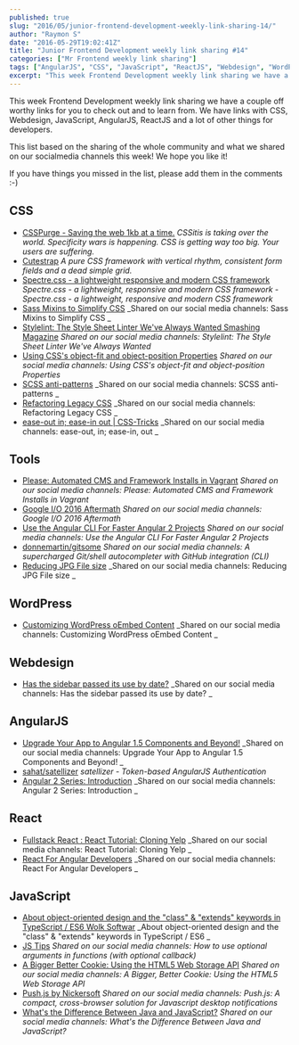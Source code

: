```yaml
---
published: true
slug: "2016/05/junior-frontend-development-weekly-link-sharing-14/"
author: "Raymon S"
date: "2016-05-29T19:02:41Z"
title: "Junior Frontend Development weekly link sharing #14"
categories: ["Mr Frontend weekly link sharing"]
tags: ["AngularJS", "CSS", "JavaScript", "ReactJS", "Webdesign", "WordPress"]
excerpt: "This week Frontend Development weekly link sharing we have a couple off worthy links for you to che..."
---
```


This week Frontend Development weekly link sharing we have a couple off worthy links for you to check out and to learn from. We have links with CSS, Webdesign, JavaScript, AngularJS, ReactJS and a lot of other things for developers.

This list based on the sharing of the whole community and what we shared on our socialmedia channels this week! We hope you like it!

If you have things you missed in the list, please add them in the comments :-)

## CSS

* [CSSPurge - Saving the web 1kb at a time.](http://www.csspurge.com "CSSPurge - Saving the web 1kb at a time.") _CSSitis is taking over the world. Specificity wars is happening. CSS is getting way too big. Your users are suffering._
* [Cutestrap](https://www.cutestrap.com "Cutestrap") _A pure CSS framework with vertical rhythm, consistent form fields and a dead simple grid._
* [Spectre.css - a lightweight responsive and modern CSS framework](http://buff.ly/1Rw1w3M "Spectre.css - a lightweight responsive and modern CSS framework") _Spectre.css - a lightweight, responsive and modern CSS framework - Spectre.css - a lightweight, responsive and modern CSS framework_
* [Sass Mixins to Simplify CSS](http://buff.ly/1UhlnbI "Sass Mixins to Simplify CSS") _Shared on our social media channels: Sass Mixins to Simplify CSS _
* [Stylelint: The Style Sheet Linter We've Always Wanted Smashing Magazine](http://buff.ly/1VlgKQc "Stylelint: The Style Sheet Linter We've Always Wanted Smashing Magazine") _Shared on our social media channels: Stylelint: The Style Sheet Linter We've Always Wanted_
* [Using CSS's object-fit and object-position Properties](http://buff.ly/22n4gZn "Using CSS's object-fit and object-position Properties") _Shared on our social media channels: Using CSS's object-fit and object-position Properties_
* [SCSS anti-patterns](http://buff.ly/22n3NXa "SCSS anti-patterns") _Shared on our social media channels: SCSS anti-patterns _
* [Refactoring Legacy CSS](http://buff.ly/1Rmp37q "Refactoring Legacy CSS") _Shared on our social media channels: Refactoring Legacy CSS _
* [ease-out in; ease-in out | CSS-Tricks](http://buff.ly/22jChtE "ease-out in; ease-in out | CSS-Tricks") _Shared on our social media channels: ease-out, in; ease-in, out _

## Tools

* [Please: Automated CMS and Framework Installs in Vagrant](http://buff.ly/1OZ7gso "Please: Automated CMS and Framework Installs in Vagrant") _Shared on our social media channels: Please: Automated CMS and Framework Installs in Vagrant_
* [Google I/O 2016 Aftermath](http://buff.ly/1OMuUDa "Google I/O 2016 Aftermath") _Shared on our social media channels: Google I/O 2016 Aftermath_
* [Use the Angular CLI For Faster Angular 2 Projects](http://buff.ly/1Xu0xs5 "Use the Angular CLI For Faster Angular 2 Projects") _Shared on our social media channels: Use the Angular CLI For Faster Angular 2 Projects_
* [donnemartin/gitsome](http://buff.ly/22n41NQ "donnemartin/gitsome") _Shared on our social media channels: A supercharged Git/shell autocompleter with GitHub integration (CLI)_
* [Reducing JPG File size](http://buff.ly/1s1tujk "Reducing JPG File size") _Shared on our social media channels: Reducing JPG File size _

## WordPress

* [Customizing WordPress oEmbed Content](http://buff.ly/25fiyQY "Customizing WordPress oEmbed Content") _Shared on our social media channels: Customizing WordPress oEmbed Content _

## Webdesign

* [Has the sidebar passed its use by date?](http://buff.ly/1Ttv8Gx "Has the sidebar passed its use by date?") _Shared on our social media channels: Has the sidebar passed its use by date? _

## AngularJS

* [Upgrade Your App to Angular 1.5 Components and Beyond!](http://buff.ly/22jBQiR "Upgrade Your App to Angular 1.5 Components and Beyond!") _Shared on our social media channels: Upgrade Your App to Angular 1.5 Components and Beyond! _
* [sahat/satellizer](https://github.com/sahat/satellizer "sahat/satellizer") _satellizer - Token-based AngularJS Authentication_
* [Angular 2 Series: Introduction](http://buff.ly/1sxooLA "Angular 2 Series: Introduction") _Shared on our social media channels: Angular 2 Series: Introduction _

## React

* [Fullstack React : React Tutorial: Cloning Yelp](http://buff.ly/1WQh3DA "Fullstack React : React Tutorial: Cloning Yelp") _Shared on our social media channels: React Tutorial: Cloning Yelp _
* [React For Angular Developers](http://buff.ly/1RmpyhQ "React For Angular Developers") _Shared on our social media channels: React For Angular Developers _

## JavaScript

* [About object-oriented design and the "class" & "extends" keywords in TypeScript / ES6 Wolk Softwar](http://buff.ly/1Rw1GbE "About object-oriented design and the ") _About object-oriented design and the "class" & "extends" keywords in TypeScript / ES6 _
* [JS Tips](http://buff.ly/1TttxAy "JS Tips") _Shared on our social media channels: How to use optional arguments in functions (with optional callback)_
* [A Bigger Better Cookie: Using the HTML5 Web Storage API](http://buff.ly/25haHlQ "A Bigger Better Cookie: Using the HTML5 Web Storage API") _Shared on our social media channels: A Bigger, Better Cookie: Using the HTML5 Web Storage API_
* [Push.js by Nickersoft](http://buff.ly/1Rgb0QE "Push.js by Nickersoft") _Shared on our social media channels: Push.js: A compact, cross-browser solution for Javascript desktop notifications_
* [What's the Difference Between Java and JavaScript?](http://buff.ly/1Tmsp1E "What's the Difference Between Java and JavaScript?") _Shared on our social media channels: What's the Difference Between Java and JavaScript?_